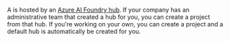 

A **<Hub />** is hosted by an [Azure AI Foundry hub](../concepts/ai-resources). If your company has an administrative team that created a hub for you, you can create a project from that hub. If you're working on your own, you can create a project and a default hub is automatically be created for you.